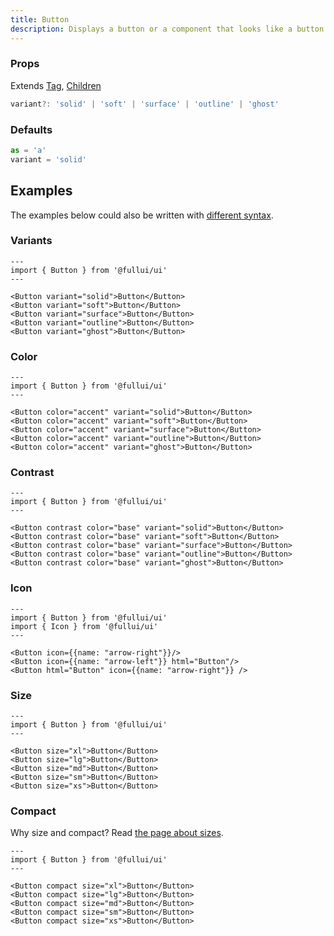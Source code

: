```yaml
---
title: Button
description: Displays a button or a component that looks like a button.
---
```


### Props
Extends [Tag](/utility/tag), [Children](/utility/children)
```ts
variant?: 'solid' | 'soft' | 'surface' | 'outline' | 'ghost'
```

### Defaults
```ts
as = 'a'
variant = 'solid'
```

## Examples
The examples below could also be written with [different syntax](/overview/components).

### Variants
```astro live
---
import { Button } from '@fullui/ui'
---

<Button variant="solid">Button</Button>
<Button variant="soft">Button</Button>
<Button variant="surface">Button</Button>
<Button variant="outline">Button</Button>
<Button variant="ghost">Button</Button>
```

### Color
```astro live
---
import { Button } from '@fullui/ui'
---

<Button color="accent" variant="solid">Button</Button>
<Button color="accent" variant="soft">Button</Button>
<Button color="accent" variant="surface">Button</Button>
<Button color="accent" variant="outline">Button</Button>
<Button color="accent" variant="ghost">Button</Button>
```

### Contrast
```astro live
---
import { Button } from '@fullui/ui'
---

<Button contrast color="base" variant="solid">Button</Button>
<Button contrast color="base" variant="soft">Button</Button>
<Button contrast color="base" variant="surface">Button</Button>
<Button contrast color="base" variant="outline">Button</Button>
<Button contrast color="base" variant="ghost">Button</Button>
```

### Icon
```astro live
---
import { Button } from '@fullui/ui'
import { Icon } from '@fullui/ui'
---

<Button icon={{name: "arrow-right"}}/>
<Button icon={{name: "arrow-left"}} html="Button"/>
<Button html="Button" icon={{name: "arrow-right"}} />
```

### Size
```astro live
---
import { Button } from '@fullui/ui'
---

<Button size="xl">Button</Button>
<Button size="lg">Button</Button>
<Button size="md">Button</Button>
<Button size="sm">Button</Button>
<Button size="xs">Button</Button>
```

### Compact
Why size and compact? Read [the page about sizes](/theme/size).
```astro live
---
import { Button } from '@fullui/ui'
---

<Button compact size="xl">Button</Button>
<Button compact size="lg">Button</Button>
<Button compact size="md">Button</Button>
<Button compact size="sm">Button</Button>
<Button compact size="xs">Button</Button>
```
